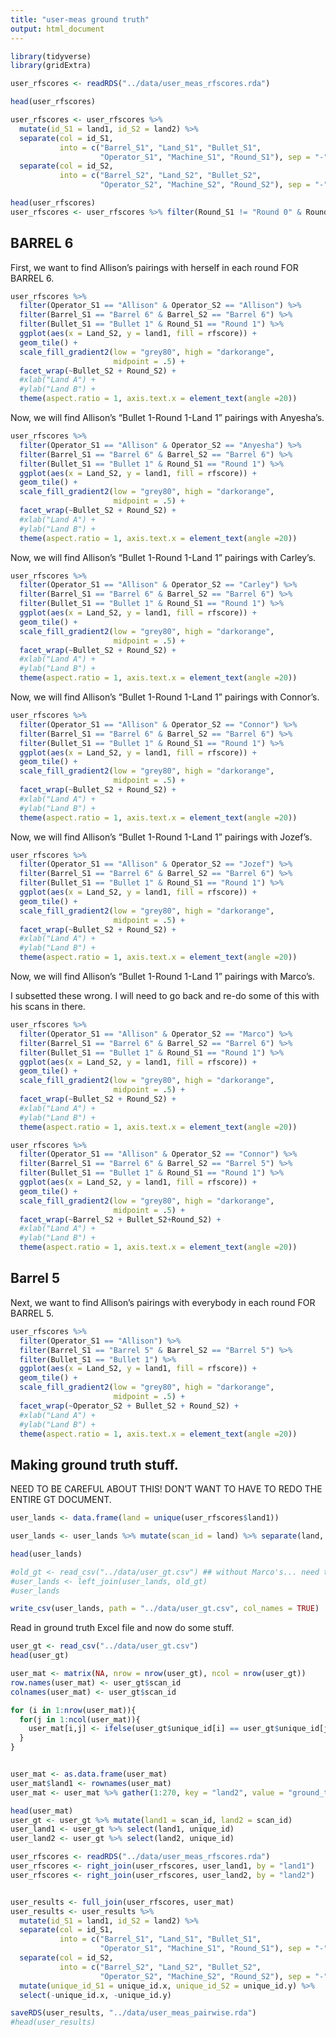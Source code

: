 ```yaml
---
title: "user-meas ground truth"
output: html_document
---
```



```r
library(tidyverse)
library(gridExtra)

```


```r
user_rfscores <- readRDS("../data/user_meas_rfscores.rda")

head(user_rfscores)

user_rfscores <- user_rfscores %>% 
  mutate(id_S1 = land1, id_S2 = land2) %>% 
  separate(col = id_S1, 
           into = c("Barrel_S1", "Land_S1", "Bullet_S1", 
                    "Operator_S1", "Machine_S1", "Round_S1"), sep = "-") %>% 
  separate(col = id_S2, 
           into = c("Barrel_S2", "Land_S2", "Bullet_S2", 
                    "Operator_S2", "Machine_S2", "Round_S2"), sep = "-")

head(user_rfscores)
user_rfscores <- user_rfscores %>% filter(Round_S1 != "Round 0" & Round_S2 != "Round 0")

```


## BARREL 6  

First, we want to find Allison's pairings with herself in each round FOR BARREL 6.  

```r
user_rfscores %>%
  filter(Operator_S1 == "Allison" & Operator_S2 == "Allison") %>% 
  filter(Barrel_S1 == "Barrel 6" & Barrel_S2 == "Barrel 6") %>% 
  filter(Bullet_S1 == "Bullet 1" & Round_S1 == "Round 1") %>% 
  ggplot(aes(x = Land_S2, y = land1, fill = rfscore)) +
  geom_tile() +
  scale_fill_gradient2(low = "grey80", high = "darkorange", 
                       midpoint = .5) +
  facet_wrap(~Bullet_S2 + Round_S2) +
  #xlab("Land A") +
  #ylab("Land B") +
  theme(aspect.ratio = 1, axis.text.x = element_text(angle =20))
```


Now, we will find Allison's "Bullet 1-Round 1-Land 1" pairings with Anyesha's.  


```r
user_rfscores %>%
  filter(Operator_S1 == "Allison" & Operator_S2 == "Anyesha") %>% 
  filter(Barrel_S1 == "Barrel 6" & Barrel_S2 == "Barrel 6") %>% 
  filter(Bullet_S1 == "Bullet 1" & Round_S1 == "Round 1") %>% 
  ggplot(aes(x = Land_S2, y = land1, fill = rfscore)) +
  geom_tile() +
  scale_fill_gradient2(low = "grey80", high = "darkorange", 
                       midpoint = .5) +
  facet_wrap(~Bullet_S2 + Round_S2) +
  #xlab("Land A") +
  #ylab("Land B") +
  theme(aspect.ratio = 1, axis.text.x = element_text(angle =20))
```



Now, we will find Allison's "Bullet 1-Round 1-Land 1" pairings with Carley's.  


```r
user_rfscores %>%
  filter(Operator_S1 == "Allison" & Operator_S2 == "Carley") %>% 
  filter(Barrel_S1 == "Barrel 6" & Barrel_S2 == "Barrel 6") %>% 
  filter(Bullet_S1 == "Bullet 1" & Round_S1 == "Round 1") %>% 
  ggplot(aes(x = Land_S2, y = land1, fill = rfscore)) +
  geom_tile() +
  scale_fill_gradient2(low = "grey80", high = "darkorange", 
                       midpoint = .5) +
  facet_wrap(~Bullet_S2 + Round_S2) +
  #xlab("Land A") +
  #ylab("Land B") +
  theme(aspect.ratio = 1, axis.text.x = element_text(angle =20))
```

Now, we will find Allison's "Bullet 1-Round 1-Land 1" pairings with Connor's.  


```r
user_rfscores %>%
  filter(Operator_S1 == "Allison" & Operator_S2 == "Connor") %>% 
  filter(Barrel_S1 == "Barrel 6" & Barrel_S2 == "Barrel 6") %>% 
  filter(Bullet_S1 == "Bullet 1" & Round_S1 == "Round 1") %>% 
  ggplot(aes(x = Land_S2, y = land1, fill = rfscore)) +
  geom_tile() +
  scale_fill_gradient2(low = "grey80", high = "darkorange", 
                       midpoint = .5) +
  facet_wrap(~Bullet_S2 + Round_S2) +
  #xlab("Land A") +
  #ylab("Land B") +
  theme(aspect.ratio = 1, axis.text.x = element_text(angle =20))
```

Now, we will find Allison's "Bullet 1-Round 1-Land 1" pairings with Jozef's.  


```r
user_rfscores %>%
  filter(Operator_S1 == "Allison" & Operator_S2 == "Jozef") %>% 
  filter(Barrel_S1 == "Barrel 6" & Barrel_S2 == "Barrel 6") %>% 
  filter(Bullet_S1 == "Bullet 1" & Round_S1 == "Round 1") %>% 
  ggplot(aes(x = Land_S2, y = land1, fill = rfscore)) +
  geom_tile() +
  scale_fill_gradient2(low = "grey80", high = "darkorange", 
                       midpoint = .5) +
  facet_wrap(~Bullet_S2 + Round_S2) +
  #xlab("Land A") +
  #ylab("Land B") +
  theme(aspect.ratio = 1, axis.text.x = element_text(angle =20))
```

Now, we will find Allison's "Bullet 1-Round 1-Land 1" pairings with Marco's.  


I subsetted these wrong. I will need to go back and re-do some of this with his scans in there.  

```r
user_rfscores %>%
  filter(Operator_S1 == "Allison" & Operator_S2 == "Marco") %>% 
  filter(Barrel_S1 == "Barrel 6" & Barrel_S2 == "Barrel 6") %>% 
  filter(Bullet_S1 == "Bullet 1" & Round_S1 == "Round 1") %>% 
  ggplot(aes(x = Land_S2, y = land1, fill = rfscore)) +
  geom_tile() +
  scale_fill_gradient2(low = "grey80", high = "darkorange", 
                       midpoint = .5) +
  facet_wrap(~Bullet_S2 + Round_S2) +
  #xlab("Land A") +
  #ylab("Land B") +
  theme(aspect.ratio = 1, axis.text.x = element_text(angle =20))
```



```r
user_rfscores %>%
  filter(Operator_S1 == "Allison" & Operator_S2 == "Connor") %>% 
  filter(Barrel_S1 == "Barrel 6" & Barrel_S2 == "Barrel 5") %>% 
  filter(Bullet_S1 == "Bullet 1" & Round_S1 == "Round 1") %>% 
  ggplot(aes(x = Land_S2, y = land1, fill = rfscore)) +
  geom_tile() +
  scale_fill_gradient2(low = "grey80", high = "darkorange", 
                       midpoint = .5) +
  facet_wrap(~Barrel_S2 + Bullet_S2+Round_S2) +
  #xlab("Land A") +
  #ylab("Land B") +
  theme(aspect.ratio = 1, axis.text.x = element_text(angle =20))
```



## Barrel 5  

Next, we want to find Allison's pairings with everybody in each round FOR BARREL 5.  

```r
user_rfscores %>%
  filter(Operator_S1 == "Allison") %>% 
  filter(Barrel_S1 == "Barrel 5" & Barrel_S2 == "Barrel 5") %>% 
  filter(Bullet_S1 == "Bullet 1") %>% 
  ggplot(aes(x = Land_S2, y = land1, fill = rfscore)) +
  geom_tile() +
  scale_fill_gradient2(low = "grey80", high = "darkorange", 
                       midpoint = .5) +
  facet_wrap(~Operator_S2 + Bullet_S2 + Round_S2) +
  #xlab("Land A") +
  #ylab("Land B") +
  theme(aspect.ratio = 1, axis.text.x = element_text(angle =20))
```



## Making ground truth stuff.


NEED TO BE CAREFUL ABOUT THIS! DON'T WANT TO HAVE TO REDO THE ENTIRE GT DOCUMENT. 


```r
user_lands <- data.frame(land = unique(user_rfscores$land1))

user_lands <- user_lands %>% mutate(scan_id = land) %>% separate(land, into = c("Barrel", "Land", "Bullet", "Operator", "Machine", "Round"), sep = "-")

head(user_lands)

#old_gt <- read_csv("../data/user_gt.csv") ## without Marco's... need to add his GT in. 
#user_lands <- left_join(user_lands, old_gt)
#user_lands

write_csv(user_lands, path = "../data/user_gt.csv", col_names = TRUE) 
```

Read in ground truth Excel file and now do some stuff.  


```r

user_gt <- read_csv("../data/user_gt.csv")
head(user_gt)

user_mat <- matrix(NA, nrow = nrow(user_gt), ncol = nrow(user_gt))
row.names(user_mat) <- user_gt$scan_id
colnames(user_mat) <- user_gt$scan_id

for (i in 1:nrow(user_mat)){
  for(j in 1:ncol(user_mat)){
    user_mat[i,j] <- ifelse(user_gt$unique_id[i] == user_gt$unique_id[j], "Same Source", "Different Source")
  }
}


user_mat <- as.data.frame(user_mat)
user_mat$land1 <- rownames(user_mat)
user_mat <- user_mat %>% gather(1:270, key = "land2", value = "ground_truth")

head(user_mat)
user_gt <- user_gt %>% mutate(land1 = scan_id, land2 = scan_id)
user_land1 <- user_gt %>% select(land1, unique_id)
user_land2 <- user_gt %>% select(land2, unique_id)

user_rfscores <- readRDS("../data/user_meas_rfscores.rda")
user_rfscores <- right_join(user_rfscores, user_land1, by = "land1")
user_rfscores <- right_join(user_rfscores, user_land2, by = "land2")


user_results <- full_join(user_rfscores, user_mat)
user_results <- user_results %>% 
  mutate(id_S1 = land1, id_S2 = land2) %>% 
  separate(col = id_S1, 
           into = c("Barrel_S1", "Land_S1", "Bullet_S1", 
                    "Operator_S1", "Machine_S1", "Round_S1"), sep = "-") %>% 
  separate(col = id_S2, 
           into = c("Barrel_S2", "Land_S2", "Bullet_S2", 
                    "Operator_S2", "Machine_S2", "Round_S2"), sep = "-") %>%
  mutate(unique_id_S1 = unique_id.x, unique_id_S2 = unique_id.y) %>%
  select(-unique_id.x, -unique_id.y)

saveRDS(user_results, "../data/user_meas_pairwise.rda")
#head(user_results)
```



